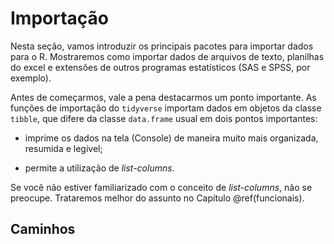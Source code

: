 # Importação

Nesta seção, vamos introduzir os principais pacotes para importar dados para o R. Mostraremos como importar dados de arquivos de texto,  planilhas do excel e extensões de outros programas estatísticos (SAS e SPSS, por exemplo).

Antes de começarmos, vale a pena destacarmos um ponto importante. As funções de importação do `tidyverse` importam dados em objetos da classe `tibble`, que difere da classe `data.frame` usual em dois pontos importantes:

- imprime os dados na tela (Console) de maneira muito mais organizada, resumida e legível;

- permite a utilização de *list-columns*.

Se você não estiver familiarizado com o conceito de *list-columns*, não se preocupe. Trataremos melhor do assunto no Capítulo \@ref(funcionais).

## Caminhos

